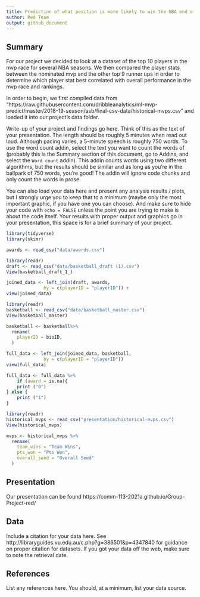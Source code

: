 ```yaml
---
title: Prediction of what position is more likely to win the NBA end of season awards
author: Red Team
output: github_document
---
```


## Summary

For our project we decided to look at a dataset of the top 10 players in the mvp race for several NBA seasons. We then compared the player stats between the nominated mvp and the other top 9 runner ups in order to determine which player stat best correlated with overall performance in the mvp race and rankings. 

In order to begin, we first compiled data from "https://raw.githubusercontent.com/dribbleanalytics/ml-mvp-predict/master/2018-19-season/asb/final-csv-data/historical-mvps.csv" and loaded it into our project's data folder. 


Write-up of your project and findings go here. 
Think of this as the text of your presentation. 
The length should be roughly 5 minutes when read out loud.
Although pacing varies, a 5-minute speech is roughly 750 words. 
To use the word count addin, select the text you want to count the words of (probably this is the 
Summary section of this document, go to Addins, and select the `Word count` addin).
This addin counts words using two different algorithms, but the results should be similar and as long as you're in the ballpark of 750 words, you're good! 
The addin will ignore code chunks and only count the words in prose.

You can also load your data here and present any analysis results / plots, but I strongly urge you to keep that to a minimum (maybe only the most important graphic, if you have one you can choose). 
And make sure to hide your code with  `echo = FALSE` unless the point you are trying to make is about the code itself.
Your results with proper output and graphics go in your presentation, this space is for a brief summary of your project.


```r
library(tidyverse) 
library(skimr)
```

```r
awards <- read_csv("data/awards.csv") 
```
```r
library(readr)
draft <- read_csv("data/basketball_draft (1).csv")
View(basketball_draft_1_)
```



```r
joined_data <- left_join(draft, awards, 
              by = c(playerID = "playerID")) +
view(joined_data)
```
```r
library(readr)
basketball <- read_csv("data/basketball_master.csv")
View(basketball_master)
```
```r
basketball <- basketball%>% 
  rename(
    playerID = bioID,
  )
```


```r
full_data <- left_join(joined_data, basketball, 
              by = c(playerID = "playerID"))  
view(full_data)

```


```r
full_data <- full_data %>% 
    if (award = is.na){
    print ("0")
} else {
    print ("1")
}
```
```r
library(readr)
historical_mvps <- read_csv("presentation/historical-mvps.csv")
View(historical_mvps)
```
```r
mvps <- historical_mvps %>% 
  rename(
    team_wins = "Team Wins",
    pts_won = "Pts Won",
    overall_seed = "Overall Seed"
  )
```


## Presentation

Our presentation can be found  https://comm-113-2021a.github.io/Group-Project-red/

## Data 

Include a citation for your data here. 
See http://libraryguides.vu.edu.au/c.php?g=386501&p=4347840 for guidance on proper citation for datasets. 
If you got your data off the web, make sure to note the retrieval date.

## References

List any references here. You should, at a minimum, list your data source.

